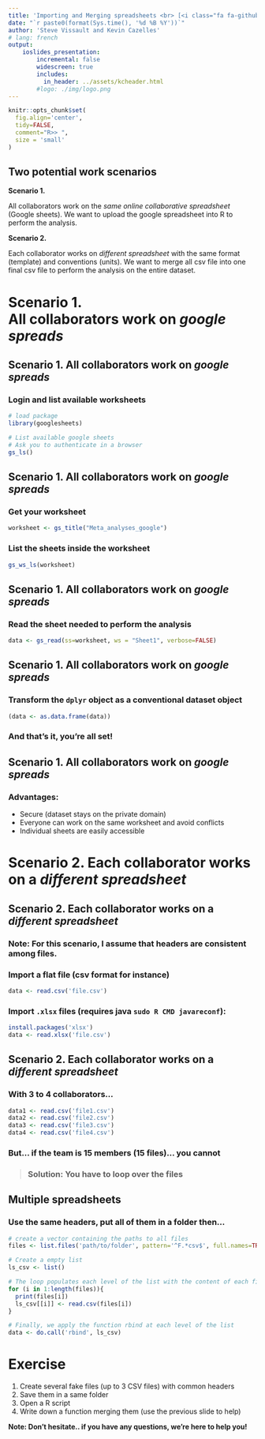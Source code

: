```yaml
---
title: 'Importing and Merging spreadsheets <br> [<i class="fa fa-github" aria-hidden="true"></i>](https://github.com/SteveViss/Talk_meta_analysis)'
date: "`r paste0(format(Sys.time(), '%d %B %Y'))`"
author: 'Steve Vissault and Kevin Cazelles'
# lang: french
output:
    ioslides_presentation:
        incremental: false
        widescreen: true
        includes:
          in_header: ../assets/kcheader.html  
        #logo: ./img/logo.png
---
```



```r
knitr::opts_chunk$set(
  fig.align='center',
  tidy=FALSE,
  comment="R>> ",
  size = 'small'
)
```

## Two potential work scenarios

**Scenario 1.**

All collaborators work on the _same online collaborative spreadsheet_ (Google sheets).
We want to upload the google spreadsheet into R to perform the analysis.

**Scenario 2.**

Each collaborator works on _different spreadsheet_ with the same format (template) and conventions (units).
We want to merge all csv file into one final csv file to perform the analysis on the entire dataset.

# Scenario 1. <br> All collaborators work on _google spreads_

## Scenario 1. All collaborators work on _google spreads_

### Login and list available worksheets

```r
# load package
library(googlesheets)

# List available google sheets
# Ask you to authenticate in a browser
gs_ls()
```

## Scenario 1. All collaborators work on _google spreads_

### Get your worksheet

```r
worksheet <- gs_title("Meta_analyses_google")
```

### List the sheets inside the worksheet

```r
gs_ws_ls(worksheet)
```

## Scenario 1. All collaborators work on _google spreads_

### Read the sheet needed to perform the analysis

```r
data <- gs_read(ss=worksheet, ws = "Sheet1", verbose=FALSE)
```

## Scenario 1. All collaborators work on _google spreads_

### Transform the `dplyr` object as a conventional dataset object

```r
(data <- as.data.frame(data))
```

### And that's it, you're all set!

## Scenario 1. All collaborators work on _google spreads_

### Advantages:

- Secure (dataset stays on the private domain)
- Everyone can work on the same worksheet and avoid conflicts
- Individual sheets are easily accessible

# Scenario 2. Each collaborator works on a _different spreadsheet_

## Scenario 2. Each collaborator works on a _different spreadsheet_

### **Note: For this scenario, I assume that headers are consistent among files.**

### Import a flat file (csv format for instance)

```r
data <- read.csv('file.csv')
```

### Import `.xlsx` files (requires java `sudo R CMD javareconf`):

```r
install.packages('xlsx')
data <- read.xlsx('file.csv')
```

## Scenario 2. Each collaborator works on a _different spreadsheet_

### With 3 to 4 collaborators...

```r
data1 <- read.csv('file1.csv')
data2 <- read.csv('file2.csv')
data3 <- read.csv('file3.csv')
data4 <- read.csv('file4.csv')
```

### But... if the team is 15 members (15 files)... you cannot

> ### **Solution**: You have to loop over the files

## Multiple spreadsheets

### Use the same headers, put all of them in a folder then...

```r
# create a vector containing the paths to all files
files <- list.files('path/to/folder', pattern='^F.*csv$', full.names=TRUE)

# Create a empty list
ls_csv <- list()

# The loop populates each level of the list with the content of each file
for (i in 1:length(files)){
  print(files[i])
  ls_csv[[i]] <- read.csv(files[i])
}

# Finally, we apply the function rbind at each level of the list
data <- do.call('rbind', ls_csv)
```

# Exercise

1. Create several fake files (up to 3 CSV files) with common headers
2. Save them in a same folder
3. Open a R script
4. Write down a function merging them (use the previous slide to help)

**Note: Don't hesitate.. if you have any questions, we're here to help you!**
